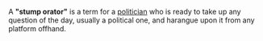 A '''"stump orator"''' is a term for a [[politician]] who is ready to take up any question of the day, usually a political one, and harangue upon it from any platform offhand.

{{Nuttall}}